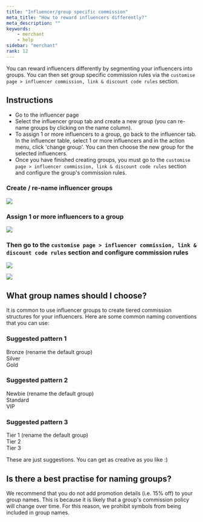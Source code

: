 ```yaml
---
title: "Influencer/group specific commission"
meta_title: "How to reward influencers differently?"
meta_description: ""
keywords:
    - merchant
    - help
sidebar: "merchant"
rank: 12
---
```


You can reward influencers differently by segmenting your influencers into groups. You can then set group specific commission rules via the `customise page > influencer commission, link & discount code rules` section.

## Instructions

- Go to the influencer page
- Select the influencer group tab and create a new group (you can re-name groups by clicking on the name column).
- To assign 1 or more influencers to a group, go back to the influencer tab. In the influencer table, select 1 or more influencers and in the action menu, click 'change group'. You can then choose the new group for the selected influencers.
- Once you have finished creating groups, you must go to the `customise page > influencer commission, link & discount code rules` section and configure the group's commission rules.

### Create / re-name influencer groups

![](../../images/merchant/create_ag.png)

### Assign 1 or more influencers to a group

![](../../images/merchant/change_ag.png)

### Then go to the `customise page > influencer commission, link & discount code rules` section and configure commission rules

![](../../images/merchant/customise_a_rules.png)

![](../../images/merchant/customise_a_rules_2.png)

## What group names should I choose?

It is common to use influencer groups to create tiered commission structures for your influencers. Here are some common naming conventions that you can use:

### Suggested pattern 1

Bronze (rename the default group)  
Silver  
Gold

### Suggested pattern 2

Newbie (rename the default group)  
Standard  
VIP

### Suggested pattern 3

Tier 1 (rename the default group)  
Tier 2  
Tier 3

These are just suggestions. You can get as creative as you like :)

## Is there a best practise for naming groups?

We recommend that you do not add promotion details (i.e. 15% off) to your group names. This is because it is likely that a group's commission policy will change over time. For this reason, we prohibit symbols from being included in group names.